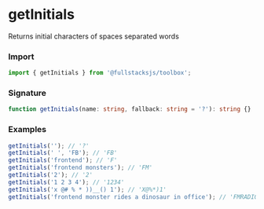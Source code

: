 # getInitials

Returns initial characters of spaces separated words

### Import

```typescript copy
import { getInitials } from '@fullstacksjs/toolbox';
```

### Signature

```typescript copy
function getInitials(name: string, fallback: string = '?'): string {}
```

### Examples

```typescript copy
getInitials(''); // '?'
getInitials(' ', 'FB'); // 'FB'
getInitials('frontend'); // 'F'
getInitials('frontend monsters'); // 'FM'
getInitials('2'); // '2'
getInitials('1 2 3 4'); // '1234'
getInitials('x @# % * ))__() 1'); // 'X@%*)1'
getInitials('frontend monster rides a dinosaur in office'); // 'FMRADIO'
```
